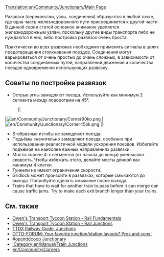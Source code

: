 [[Translation:en/Community/Junctionary/Main Page]]
{{ru/Расширить}}
{{ru/Перевод|en/Community/Junctionary/Main Page|10}}
{{en/Community/Junctionary/Navigation}}{{ru/Manual/Оглавление}}

Развязки (перекрестки, узлы, соединения) образуются в любой точке, где одна часть железнодорожного пути присоединяется к другой части. В данной серии статей основное внимание уделяется железнодорожным узлам, поскольку другие виды транспорта либо не нуждаются в них, либо постройка развязок очень проста.

Практически во всех развязках необходимо применять сигналы в целях предотвращения столкновения поездов. Соединения могут варьироваться от очень простых до очень сложных, в зависимости от количества соединяемых путей, направлений движения и количества поездов одновременно использующих развязку.

==Советы по постройке развязок==

* Острые углы замедляют поезда. Используйте как минимум 2 сегмента между поворотами на 45&deg;.
:{|
|[[File:en/Community/Junctionary/Corner90ko.png]]
|[[File:en/Community/Junctionary/Corner45ok.png]]
|}
* S-образные изгибы не замедляют поезда.
* Подъёмы значительно замедляют поезда, особенно при использовании реалистичной модели ускорения поездов. Избегайте подъёмов на наиболее важных направлениях развязки.
* Мосты короче 4-х сегментов (от начала до конца) уменьшают скорость. Чтобы избежать этого, делайте мосты длиной как минимум 4 клетки.
* Туннели не имеют ограничения скорости.
* Gridlock может произойти в развязках, которые смыкаются до выхода. Попробуйте сделать смыкание после выхода.
* Trains that have to wait for another train to pass before it can merge can cause traffic jams.  Try to make each exit branch longer than your trains.

==См. также==
* [http://www.transporttycoon.net/rail Owen's Transport Tycoon Station - Rail Fundamentals]
* [http://www.transporttycoon.net/junctions Owen's Transport Tycoon Station - Rail Junctions]
* [http://uwe.s2000.ws/ttdx/network/junctions.php?lang=en TTDX Railway Guide: Junctions]
* [http://www.tt-forums.net/viewtopic.php?p=251709#251709 OTTD-FORUM: Your favorite junction/station layouts? Pros and cons!]
* [http://wiki.openttdcoop.org/Junctionary #openttdcoop Junctionary]
* [[:Category:en/Manual/Train Junctions]]
* [[en/Community/Corners]]